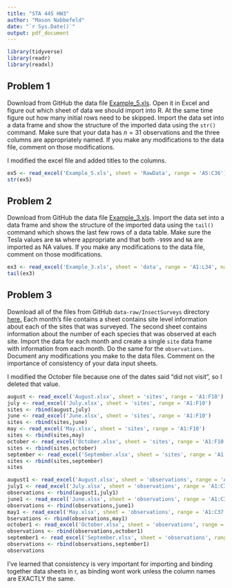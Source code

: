 ```yaml
---
title: "STA 445 HW3"
author: "Mason Nabbefeld"
date: "`r Sys.Date()`"
output: pdf_document
---
```

```r
library(tidyverse)
library(readr)
library(readxl)
```

## Problem 1

Download from GitHub the data file [Example_5.xls](https://github.com/dereksonderegger/444/raw/master/data-raw/Example_5.xls). Open it in Excel and figure out which sheet of data we should import into R. At the same time figure out how many initial rows need to be skipped. Import the data set into a data frame and show the structure of the imported data using the `str()` command. Make sure that your data has $n=31$ observations and the three columns are appropriately named. If you make any modifications to the data file, comment on those modifications.


I modified the excel file and added titles to the columns.
```r
ex5 <- read_excel('Example_5.xls', sheet = 'RawData', range = 'A5:C36')
str(ex5)
```

## Problem 2

Download from GitHub the data file  [Example_3.xls](https://github.com/dereksonderegger/444/raw/master/data-raw/Example_3.xls). Import the data set into a data frame and show the structure of the imported data using the `tail()` command which shows the last few rows of a data table.  Make sure the Tesla values are `NA` where appropriate and that both `-9999` and `NA` are imported as NA values. If you make any modifications to  the data file, comment on those modifications.

```r
ex3 <- read_excel('Example_3.xls', sheet = 'data', range = 'A1:L34', na = c('-9999', 'NA'))
tail(ex3)
```

## Problem 3

Download all of the files from GitHub `data-raw/InsectSurveys` directory 
[here.](https://github.com/dereksonderegger/444/raw/master/data-raw/InsectSurveys) Each month's file contains a sheet contains site level information about each of the sites that was surveyed. The second sheet contains information about the number of each species that was observed at each site. Import the data for each month and create a single `site` data frame with information from each month. Do the same for the `observations`. Document any modifications you make to the data files. Comment on the importance of consistency of your data input sheets.

I modified the October file because one of the dates said "did not visit", so I deleted that value.
```r
august <- read_excel('August.xlsx', sheet = 'sites', range = 'A1:F10')
july <- read_excel('July.xlsx', sheet = 'sites', range = 'A1:F10')
sites <- rbind(august,july)
june <- read_excel('June.xlsx', sheet = 'sites', range = 'A1:F10')
sites <- rbind(sites,june)
may <- read_excel('May.xlsx', sheet = 'sites', range = 'A1:F10')
sites <- rbind(sites,may)
october <- read_excel('October.xlsx', sheet = 'sites', range = 'A1:F10', )
sites <- rbind(sites,october)
september <- read_excel('September.xlsx', sheet = 'sites', range = 'A1:F10')
sites <- rbind(sites,september)
sites
```

```r
august1 <- read_excel('August.xlsx', sheet = 'observations', range = 'A1:C37')
july1 <- read_excel('July.xlsx', sheet = 'observations', range = 'A1:C37')
observations <- rbind(august1,july1)
june1 <- read_excel('June.xlsx', sheet = 'observations', range = 'A1:C37')
observations <- rbind(observations,june1)
may1 <- read_excel('May.xlsx', sheet = 'observations', range = 'A1:C37')
bservations <- rbind(observations,may1)
october1 <- read_excel('October.xlsx', sheet = 'observations', range = 'A1:C37')
observations <- rbind(observations,october1)
september1 <- read_excel('September.xlsx', sheet = 'observations', range = 'A1:C37')
observations <- rbind(observations,september1)
observations
```

I've learned that consistency is very important for importing and binding together data sheets in r, as binding wont work unless the column names are EXACTLY the same.
